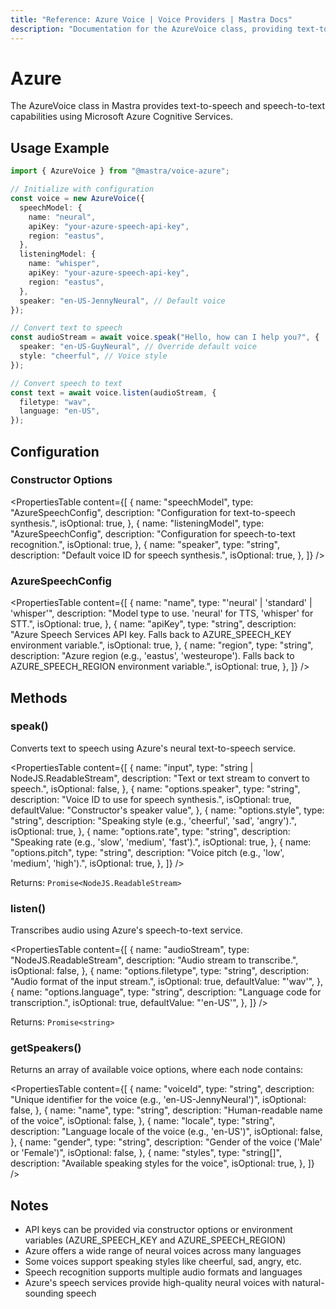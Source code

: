 ---
title: "Reference: Azure Voice | Voice Providers | Mastra Docs"
description: "Documentation for the AzureVoice class, providing text-to-speech and speech-to-text capabilities using Azure Cognitive Services."
---

# Azure

The AzureVoice class in Mastra provides text-to-speech and speech-to-text capabilities using Microsoft Azure Cognitive Services.

## Usage Example

```typescript
import { AzureVoice } from "@mastra/voice-azure";

// Initialize with configuration
const voice = new AzureVoice({
  speechModel: {
    name: "neural",
    apiKey: "your-azure-speech-api-key",
    region: "eastus",
  },
  listeningModel: {
    name: "whisper",
    apiKey: "your-azure-speech-api-key",
    region: "eastus",
  },
  speaker: "en-US-JennyNeural", // Default voice
});

// Convert text to speech
const audioStream = await voice.speak("Hello, how can I help you?", {
  speaker: "en-US-GuyNeural", // Override default voice
  style: "cheerful", // Voice style
});

// Convert speech to text
const text = await voice.listen(audioStream, {
  filetype: "wav",
  language: "en-US",
});
```

## Configuration

### Constructor Options

<PropertiesTable
  content={[
    {
      name: "speechModel",
      type: "AzureSpeechConfig",
      description: "Configuration for text-to-speech synthesis.",
      isOptional: true,
    },
    {
      name: "listeningModel",
      type: "AzureSpeechConfig",
      description: "Configuration for speech-to-text recognition.",
      isOptional: true,
    },
    {
      name: "speaker",
      type: "string",
      description: "Default voice ID for speech synthesis.",
      isOptional: true,
    },
  ]}
/>

### AzureSpeechConfig

<PropertiesTable
  content={[
    {
      name: "name",
      type: "'neural' | 'standard' | 'whisper'",
      description: "Model type to use. 'neural' for TTS, 'whisper' for STT.",
      isOptional: true,
    },
    {
      name: "apiKey",
      type: "string",
      description:
        "Azure Speech Services API key. Falls back to AZURE_SPEECH_KEY environment variable.",
      isOptional: true,
    },
    {
      name: "region",
      type: "string",
      description:
        "Azure region (e.g., 'eastus', 'westeurope'). Falls back to AZURE_SPEECH_REGION environment variable.",
      isOptional: true,
    },
  ]}
/>

## Methods

### speak()

Converts text to speech using Azure's neural text-to-speech service.

<PropertiesTable
  content={[
    {
      name: "input",
      type: "string | NodeJS.ReadableStream",
      description: "Text or text stream to convert to speech.",
      isOptional: false,
    },
    {
      name: "options.speaker",
      type: "string",
      description: "Voice ID to use for speech synthesis.",
      isOptional: true,
      defaultValue: "Constructor's speaker value",
    },
    {
      name: "options.style",
      type: "string",
      description: "Speaking style (e.g., 'cheerful', 'sad', 'angry').",
      isOptional: true,
    },
    {
      name: "options.rate",
      type: "string",
      description: "Speaking rate (e.g., 'slow', 'medium', 'fast').",
      isOptional: true,
    },
    {
      name: "options.pitch",
      type: "string",
      description: "Voice pitch (e.g., 'low', 'medium', 'high').",
      isOptional: true,
    },
  ]}
/>

Returns: `Promise<NodeJS.ReadableStream>`

### listen()

Transcribes audio using Azure's speech-to-text service.

<PropertiesTable
  content={[
    {
      name: "audioStream",
      type: "NodeJS.ReadableStream",
      description: "Audio stream to transcribe.",
      isOptional: false,
    },
    {
      name: "options.filetype",
      type: "string",
      description: "Audio format of the input stream.",
      isOptional: true,
      defaultValue: "'wav'",
    },
    {
      name: "options.language",
      type: "string",
      description: "Language code for transcription.",
      isOptional: true,
      defaultValue: "'en-US'",
    },
  ]}
/>

Returns: `Promise<string>`

### getSpeakers()

Returns an array of available voice options, where each node contains:

<PropertiesTable
  content={[
    {
      name: "voiceId",
      type: "string",
      description:
        "Unique identifier for the voice (e.g., 'en-US-JennyNeural')",
      isOptional: false,
    },
    {
      name: "name",
      type: "string",
      description: "Human-readable name of the voice",
      isOptional: false,
    },
    {
      name: "locale",
      type: "string",
      description: "Language locale of the voice (e.g., 'en-US')",
      isOptional: false,
    },
    {
      name: "gender",
      type: "string",
      description: "Gender of the voice ('Male' or 'Female')",
      isOptional: false,
    },
    {
      name: "styles",
      type: "string[]",
      description: "Available speaking styles for the voice",
      isOptional: true,
    },
  ]}
/>

## Notes

- API keys can be provided via constructor options or environment variables (AZURE_SPEECH_KEY and AZURE_SPEECH_REGION)
- Azure offers a wide range of neural voices across many languages
- Some voices support speaking styles like cheerful, sad, angry, etc.
- Speech recognition supports multiple audio formats and languages
- Azure's speech services provide high-quality neural voices with natural-sounding speech
